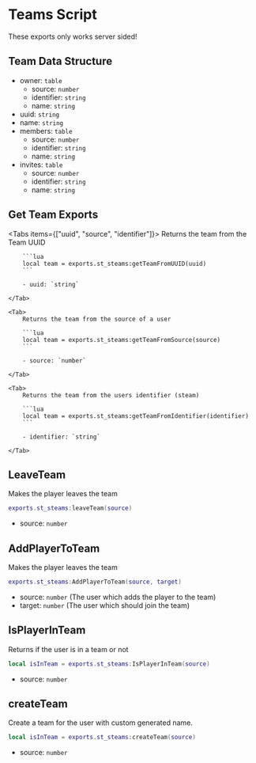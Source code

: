 
# Teams Script

<ResourceLinks link="https://shop.stausi.com/package/6528185" />

<Callout type="info">
These exports only works server sided!
</Callout>

## Team Data Structure

- owner: `table`
    - source: `number`
    - identifier: `string`
    - name: `string`
- uuid: `string`
- name: `string`
- members: `table`
    - source: `number`
    - identifier: `string`
    - name: `string`
- invites: `table`
    - source: `number`
    - identifier: `string`
    - name: `string`

## Get Team Exports

<Tabs items={["uuid", "source", "identifier"]}>
    <Tab>
        Returns the team from the Team UUID

        ```lua
        local team = exports.st_steams:getTeamFromUUID(uuid)
        ```

        - uuid: `string`

    </Tab>

    <Tab>
        Returns the team from the source of a user

        ```lua
        local team = exports.st_steams:getTeamFromSource(source)
        ```

        - source: `number`

    </Tab>

    <Tab>
        Returns the team from the users identifier (steam)

        ```lua
        local team = exports.st_steams:getTeamFromIdentifier(identifier)
        ```

        - identifier: `string`

    </Tab>
</Tabs>

## LeaveTeam

Makes the player leaves the team

```lua
exports.st_steams:leaveTeam(source)
```

- source: `number`

## AddPlayerToTeam

Makes the player leaves the team

```lua
exports.st_steams:AddPlayerToTeam(source, target)
```

- source: `number` (The user which adds the player to the team)
- target: `number` (The user which should join the team)

## IsPlayerInTeam

Returns if the user is in a team or not

```lua
local isInTeam = exports.st_steams:IsPlayerInTeam(source)
```

- source: `number`

## createTeam

Create a team for the user with custom generated name.

```lua
local isInTeam = exports.st_steams:createTeam(source)
```

- source: `number`
